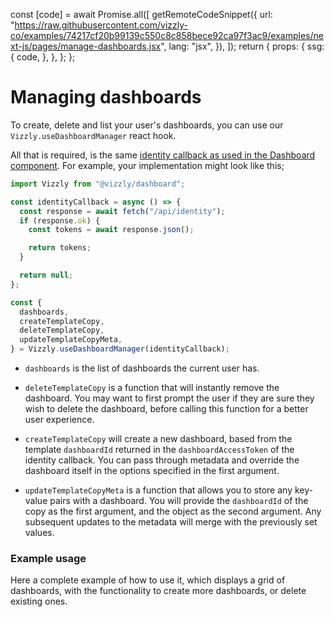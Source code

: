 
  const [code] = await Promise.all([
    getRemoteCodeSnippet({
      url: "https://raw.githubusercontent.com/vizzly-co/examples/74217cf20b99139c550c8c858bece92ca97f3ac9/examples/next-js/pages/manage-dashboards.jsx",
      lang: "jsx",
    }),
  ]);
  return {
    props: {
      ssg: {
        code,
      },
    },
  };
};

# Managing dashboards

To create, delete and list your user's dashboards, you can use our `Vizzly.useDashboardManager` react hook.

All that is required, is the same [identity callback as used in the Dashboard component](/callbacks/identity). For example, your implementation might look like this;

```ts
import Vizzly from "@vizzly/dashboard";

const identityCallback = async () => {
  const response = await fetch("/api/identity");
  if (response.ok) {
    const tokens = await response.json();

    return tokens;
  }

  return null;
};

const {
  dashboards,
  createTemplateCopy,
  deleteTemplateCopy,
  updateTemplateCopyMeta,
} = Vizzly.useDashboardManager(identityCallback);
```

- `dashboards` is the list of dashboards the current user has.

- `deleteTemplateCopy` is a function that will instantly remove the dashboard. You may want to first prompt the user if they
  are sure they wish to delete the dashboard, before calling this function for a better user experience.

- `createTemplateCopy` will create a new dashboard, based from the template `dashboardId` returned in the `dashboardAccessToken`
  of the identity callback. You can pass through metadata and override the dashboard itself in the options specified in the first argument.

- `updateTemplateCopyMeta` is a function that allows you to store any key-value pairs with a dashboard. You will provide the `dashboardId` of the copy as
  the first argument, and the object as the second argument. Any subsequent updates to the metadata will merge with the previously set values.

### Example usage

Here a complete example of how to use it, which displays a grid of dashboards, with the functionality to create more dashboards, or delete existing ones.

<RemoteCodeBlock />
